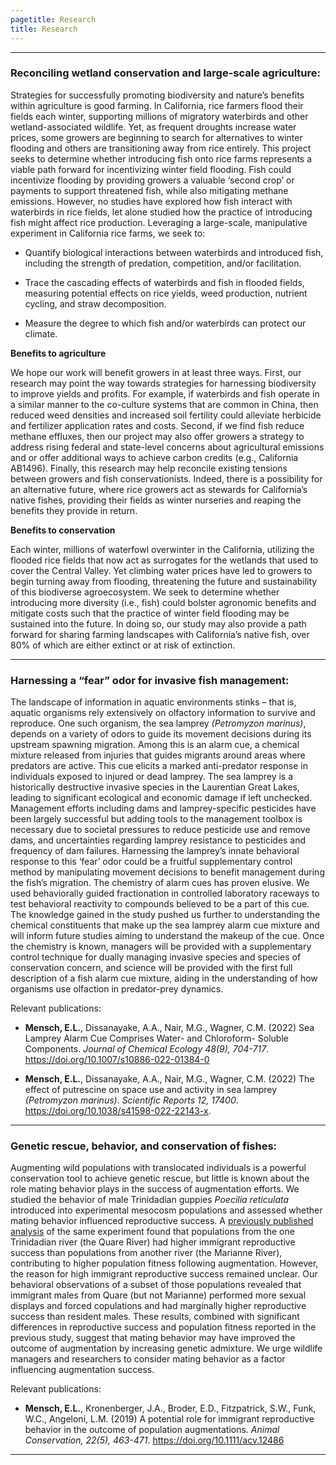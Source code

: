 ```yaml
---
pagetitle: Research
title: Research
---
```

<style type="text/css">
h1.title {
  text-align: center;
}
</style>

***

### Reconciling wetland conservation and large-scale agriculture:  

<!---<img height="350" style="float: right; margin-left: 2em;" src="img/field.jpg"> --->

Strategies for successfully promoting biodiversity and nature’s benefits within agriculture is good farming. In California, rice farmers flood their fields each winter, supporting millions of migratory waterbirds and other wetland-associated wildlife. Yet, as frequent droughts increase water prices, some growers are beginning to search for alternatives to winter flooding and others are transitioning away from rice entirely. This project seeks to determine whether introducing fish onto rice farms represents a viable path forward for incentivizing winter field flooding. Fish could incentivize flooding by providing growers a valuable ‘second crop’ or payments to support threatened fish, while also mitigating methane emissions. However, no studies have explored how fish interact with waterbirds in rice fields, let alone studied how the practice of introducing fish might affect rice production. Leveraging a large-scale, manipulative experiment in California rice farms, we seek to:

* Quantify biological interactions between waterbirds and introduced fish, including the strength of predation, competition, and/or facilitation.

* Trace the cascading effects of waterbirds and fish in flooded fields, measuring potential effects on rice yields, weed production, nutrient cycling, and straw decomposition.

* Measure the degree to which fish and/or waterbirds can protect our climate.

**Benefits to agriculture**

We hope our work will benefit growers in at least three ways. First, our research may point the way towards strategies for harnessing biodiversity to improve yields and profits. For example, if waterbirds and fish operate in a similar manner to the co-culture systems that are common in China, then reduced weed densities and increased soil fertility could alleviate herbicide and fertilizer application rates and costs. Second, if we find fish reduce methane effluxes, then our project may also offer growers a strategy to address rising federal and state-level concerns about agricultural emissions and or offer additional ways to achieve carbon credits (e.g., California AB1496). Finally, this research may help reconcile existing tensions between growers and fish conservationists. Indeed, there is a possibility for an alternative future, where rice growers act as stewards for California’s native fishes, providing their fields as winter nurseries and reaping the benefits they provide in return.

**Benefits to conservation**

Each winter, millions of waterfowl overwinter in the California, utilizing the flooded rice fields that now act as surrogates for the wetlands that used to cover the Central Valley. Yet climbing water prices have led to growers to begin turning away from flooding, threatening the future and sustainability of this biodiverse agroecosystem. We seek to determine whether introducing more diversity (i.e., fish) could bolster agronomic benefits and mitigate costs such that the practice of winter field flooding may be sustained into the future. In doing so, our study may also provide a path forward for sharing farming landscapes with California’s native fish, over 80% of which are either extinct or at risk of extinction.

*** 

### Harnessing a "fear" odor for invasive fish management:

The landscape of information in aquatic environments stinks – that is, aquatic organisms rely extensively on olfactory information to survive and reproduce. One such organism, the sea lamprey *(Petromyzon marinus)*, depends on a variety of odors to guide its movement decisions during its upstream spawning migration. Among this is an alarm cue, a chemical mixture released from injuries that guides migrants around areas where predators are active. This cue elicits a marked anti-predator response in individuals exposed to injured or dead lamprey. The sea lamprey is a historically destructive invasive species in the Laurentian Great Lakes, leading to significant ecological and economic damage if left unchecked. Management efforts including dams and lamprey-specific pesticides have been largely successful but adding tools to the management toolbox is necessary due to societal pressures to reduce pesticide use and remove dams, and uncertainties regarding lamprey resistance to pesticides and frequency of dam failures. Harnessing the lamprey’s innate behavioral response to this ‘fear’ odor could be a fruitful supplementary control method by manipulating movement decisions to benefit management during the fish’s migration. The chemistry of alarm cues has proven elusive. We used behaviorally guided fractionation in controlled laboratory raceways to test behavioral reactivity to compounds believed to be a part of this cue. The knowledge gained in the study pushed us further to understanding the chemical constituents that make up the sea lamprey alarm cue mixture and will inform future studies aiming to understand the makeup of the cue. Once the chemistry is known, managers will be provided with a supplementary control technique for dually managing invasive species and species of conservation concern, and science will be provided with the first full description of a fish alarm cue mixture, aiding in the understanding of how organisms use olfaction in predator-prey dynamics. 

Relevant publications: 

* **Mensch, E.L.**, Dissanayake, A.A., Nair, M.G., Wagner, C.M. (2022) Sea Lamprey Alarm Cue Comprises Water- and Chloroform- Soluble Components. *Journal of Chemical Ecology 48(9), 704-717*. [https://doi.org/10.1007/s10886-022-01384-0](https://doi.org/10.1007/s10886-022-01384-0)

* **Mensch, E.L.**, Dissanayake, A.A., Nair, M.G., Wagner, C.M. (2022) The effect of putrescine on space use and activity in sea lamprey *(Petromyzon marinus)*. *Scientific Reports 12, 17400*. [https://doi.org/10.1038/s41598-022-22143-x](https://doi.org/10.1038/s41598-022-22143-x).

***

### Genetic rescue, behavior, and conservation of fishes:

Augmenting wild populations with translocated individuals is a powerful conservation tool to achieve genetic rescue, but little is known about the role mating behavior plays in the success of augmentation efforts. We studied the behavior of male Trinidadian guppies *Poecilia reticulata* introduced into experimental mesocosm populations and assessed whether mating behavior influenced reproductive success. A [previously published analysis](https://doi.org/10.1111/cobi.13076) of the same experiment found that populations from the one Trinidadian river (the Quare River) had higher immigrant reproductive success than populations from another river (the Marianne River), contributing to higher population fitness following augmentation. However, the reason for high immigrant reproductive success remained unclear. Our behavioral observations of a subset of those populations revealed that immigrant males from Quare (but not Marianne) performed more sexual displays and forced copulations and had marginally higher reproductive success than resident males. These results, combined with significant differences in reproductive success and population fitness reported in the previous study, suggest that mating behavior may have improved the outcome of augmentation by increasing genetic admixture. We urge wildlife managers and researchers to consider mating behavior as a factor influencing augmentation success.

Relevant publications: 

* **Mensch, E.L.**, Kronenberger, J.A., Broder, E.D., Fitzpatrick, S.W., Funk, W.C., Angeloni, L.M. (2019) A potential role for immigrant reproductive behavior in the outcome of population augmentations. *Animal Conservation, 22(5), 463-471*. [https://doi.org/10.1111/acv.12486](https://doi.org/10.1111/acv.12486)

***

